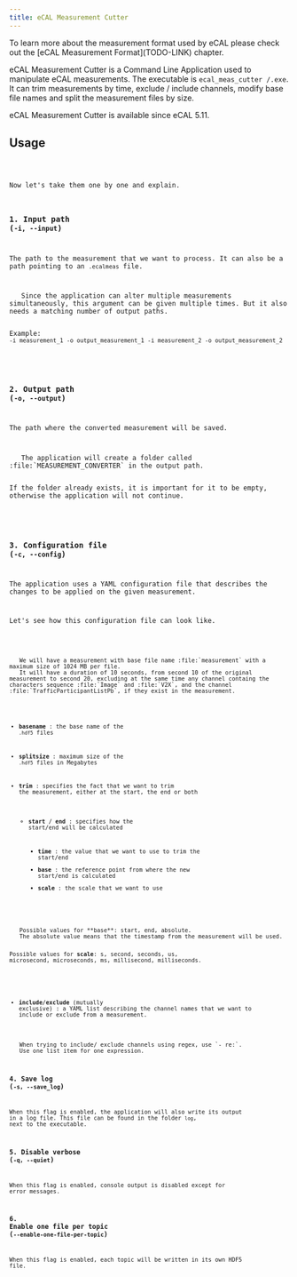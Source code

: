 ```yaml
---
title: eCAL Measurement Cutter
---
```




<Aside type="tip">
   To learn more about the measurement format used by eCAL please check out the [eCAL Measurement Format](TODO-LINK) chapter.
</Aside>

eCAL Measurement Cutter is a Command Line Application used to manipulate eCAL measurements. 
The executable is `ecal_meas_cutter /.exe`.
It can trim measurements by time, exclude / include channels, modify base file names and split the measurement files by size.

<Aside>
   eCAL Measurement Cutter is available since eCAL 5.11.
</Aside>

## Usage

<Code code={measCutterUsageTXT} lang="txt" title="meas_cutter_usage.txt"/>

Now let's take them one by one and explain.

### 1. Input path (``-i, --input``)

The path to the measurement that we want to process. It can also be a path pointing to an `.ecalmeas` file.

<Aside type="caution" title="Important">
   Since the application can alter multiple measurements simultaneously, this argument can be given multiple times. But it also needs a matching number of output paths.

   Example: `-i measurement_1 -o output_measurement_1 -i measurement_2 -o output_measurement_2`
</Aside>

### 2. Output path (``-o, --output``)

The path where the converted measurement will be saved.

<Aside type="caution" title="Important">
   The application will create a folder called :file:`MEASUREMENT_CONVERTER` in the output path.

   If the folder already exists, it is important for it to be empty, otherwise the application will not continue.
</Aside>

### 3. Configuration file (``-c, --config``)

The application uses a YAML configuration file that describes the changes to be applied on the given measurement.

Let's see how this configuration file can look like.

<Code code={configYAML} lang="yml" title="config.yaml"/>

<Aside title="What will be the result by using this configuration file?">
   We will have a measurement with base file name :file:`measurement` with a maximum size of 1024 MB per file.
   It will have a duration of 10 seconds, from second 10 of the original measurement to second 20, excluding at the same time any channel containg the characters sequence :file:`Image` and :file:`V2X`, and the channel :file:`TrafficParticipantListPb`, if they exist in the measurement.
</Aside>

- **basename** : the base name of the `.hdf5` files
- **splitsize** : maximum size of the `.hdf5` files in Megabytes
- **trim** : specifies the fact that we want to trim the measurement, either at the start, the end or both
  
  - **start** \/ **end**  : specifies how the start/end will be calculated
  
    + **time** : the value that we want to use to trim the start/end
    + **base** : the reference point from where the new start/end is calculated
    + **scale** : the scale that we want to use
  
<Aside type="caution" title="Important">
   Possible values for **base**: start, end, absolute.
   The absolute value means that the timestamp from the measurement will be used.

   Possible values for **scale**: s, second, seconds, us, microsecond, microseconds, ms, millisecond, milliseconds.
</Aside>

- **include**\/**exclude** (mutually exclusive) : a YAML list describing the channel names that we want to include or exclude from a measurement.

<Aside>
   When trying to include/ exclude channels using regex, use `- re:`.
   Use one list item for one expression.
</Aside>

### 4. Save log (``-s, --save_log``)

When this flag is enabled, the application will also write its output in a log file.
This file can be found in the folder `log`, next to the executable.

### 5. Disable verbose (``-q, --quiet``)

When this flag is enabled, console output is disabled except for error messages.

### 6. Enable one file per topic (``--enable-one-file-per-topic``)

When this flag is enabled, each topic will be written in its own HDF5 file.